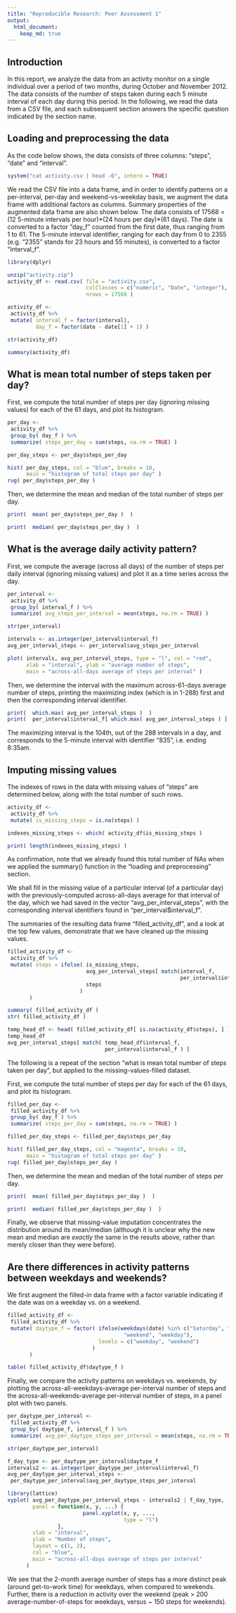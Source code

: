 ```yaml
---
title: "Reproducible Research: Peer Assessment 1"
output: 
  html_document:
    keep_md: true
---
```


## Introduction

In this report, we analyze the data from an activity monitor on a single 
individual over a period of two months, during October and November 2012. The 
data consists of the number of steps taken during each 5 minute interval of each 
day during this period. In the following, we read the data from a CSV file, and 
each subsequent section answers the specific question indicated by the section 
name.

## Loading and preprocessing the data

As the code below shows, the data consists of three columns: "steps", "date" 
and "interval". 

```r
system("cat activity.csv | head -6", intern = TRUE)
```

We read the CSV file into a data frame, and in order to identify patterns on a
per-interval, per-day and weekend-vs-weekday basis, we augment the data frame 
with additional factors as columns. Summary properties of the augmented data 
frame are also shown below. The data consists of 17568 = (12 5-minute intervals 
per hour)\*(24 hours per day)\*(61 days). The date is converted to a factor 
"day_f" counted from the first date, thus ranging from 1 to 61. The 5-minute 
interval identifier, ranging for each day from 0 to 2355 (e.g. "2355" stands for 
23 hours and 55 minutes), is converted to a factor "interval_f". 

```r
library(dplyr)

unzip("activity.zip")
activity_df <- read.csv( file = "activity.csv", 
                         colClasses = c("numeric", "Date", "integer"),
                         nrows = 17568 )

activity_df <- 
 activity_df %>% 
 mutate( interval_f = factor(interval), 
         day_f = factor(date - date[1] + 1) )

str(activity_df)

summary(activity_df)
```

## What is mean total number of steps taken per day?

First, we compute the total number of steps per day (ignoring missing values) 
for each of the 61 days, and plot its histogram. 

```r
per_day <- 
 activity_df %>% 
 group_by( day_f ) %>% 
 summarize( steps_per_day = sum(steps, na.rm = TRUE) )

per_day_steps <- per_day$steps_per_day

hist( per_day_steps, col = "blue", breaks = 10, 
      main = "histogram of total steps per day" )
rug( per_day$steps_per_day )
```

Then, we determine the mean and median of the total number of steps per day. 

```r
print(  mean( per_day$steps_per_day )  )

print(  median( per_day$steps_per_day )  )
``` 

## What is the average daily activity pattern?

First, we compute the average (across all days) of the number of steps per daily
interval (ignoring missing values) and plot it as a time series across the day. 

```r
per_interval <- 
 activity_df %>% 
 group_by( interval_f ) %>% 
 summarize( avg_steps_per_interval = mean(steps, na.rm = TRUE) )

str(per_interval)

intervals <- as.integer(per_interval$interval_f)
avg_per_interval_steps <- per_interval$avg_steps_per_interval

plot( intervals, avg_per_interval_steps, type = "l", col = "red", 
      xlab = "interval", ylab = "average number of steps",  
      main = "across-all-days average of steps per interval" )
```

Then, we determine the interval with the maximum across-61-days average number 
of steps, printing the maximizing index (which is in 1-288) first and then the 
corresponding interval identifier. 

```r
print(  which.max( avg_per_interval_steps )  )
print(  per_interval$interval_f[ which.max( avg_per_interval_steps ) ]  )
``` 

The maximizing interval is the 104th, out of the 288 intervals in a day, and 
corresponds to the 5-minute interval with identifier "835", i.e. ending 8:35am.

## Imputing missing values

The indexes of rows in the data with missing values of "steps" are determined 
below, along with the total number of such rows. 

```r
activity_df <- 
 activity_df %>% 
 mutate( is_missing_steps = is.na(steps) )

indexes_missing_steps <- which( activity_df$is_missing_steps )

print( length(indexes_missing_steps) )
```

As confirmation, note that we already found this total number of NAs when we 
applied the summary() function in the "loading and preprocessing" section.

We shall fill in the missing value of a particular interval (of a particular 
day) with the previously-computed across-all-days average for that interval of 
the day, which we had saved in the vector "avg_per_interval_steps", with the 
corresponding interval identifiers found in "per_interval$interval_f".

The summaries of the resulting data frame "filled_activity_df", and a look at 
the top few values, demonstrate that we have cleaned up the missing values. 

```r
filled_activity_df <- 
 activity_df %>% 
 mutate( steps = ifelse( is_missing_steps, 
                         avg_per_interval_steps[ match(interval_f, 
                                                       per_interval$interval_f) ], 
                         steps
                       ) 
       )

summary( filled_activity_df )
str( filled_activity_df )

temp_head_df <- head( filled_activity_df[ is.na(activity_df$steps), ] )
temp_head_df
avg_per_interval_steps[ match( temp_head_df$interval_f, 
                               per_interval$interval_f ) ]
```

The following is a repeat of the section "what is mean total number of steps 
taken per day", but applied to the missing-values-filled dataset.

First, we compute the total number of steps per day for each of the 61 days, 
and plot its histogram. 

```r
filled_per_day <- 
 filled_activity_df %>% 
 group_by( day_f ) %>% 
 summarize( steps_per_day = sum(steps, na.rm = TRUE) )

filled_per_day_steps <- filled_per_day$steps_per_day

hist( filled_per_day_steps, col = "magenta", breaks = 10, 
      main = "histogram of total steps per day" )
rug( filled_per_day$steps_per_day )
```

Then, we determine the mean and median of the total number of steps per day. 

```r
print(  mean( filled_per_day$steps_per_day )  )

print(  median( filled_per_day$steps_per_day )  )
``` 


Finally, we observe that missing-value imputation concentrates the distribution 
around its mean/median (although it is unclear why the new mean and median are 
*exactly* the same in the results above, rather than merely closer than they were
before).

## Are there differences in activity patterns between weekdays and weekends?

We first augment the filled-in data frame with a factor variable indicating if 
the date was on a weekday vs. on a weekend. 

```r
filled_activity_df <- 
 filled_activity_df %>% 
 mutate( daytype_f = factor( ifelse(weekdays(date) %in% c("Saturday", "Sunday"), 
                                     "weekend", "weekday"), 
                             levels = c("weekday", "weekend") 
                           )
       )

table( filled_activity_df$daytype_f )
```

Finally, we compare the activity patterns on weekdays vs. weekends, by plotting 
the across-all-weekdays-average per-interval number of steps and the across-all-weekends-average per-interval number of steps, in a panel plot with two panels.

```r
per_daytype_per_interval <- 
 filled_activity_df %>% 
 group_by( daytype_f, interval_f ) %>% 
 summarize( avg_per_daytype_steps_per_interval = mean(steps, na.rm = TRUE) )

str(per_daytype_per_interval)

f_day_type <- per_daytype_per_interval$daytype_f
intervals2 <- as.integer(per_daytype_per_interval$interval_f)
avg_per_daytype_per_interval_steps <- 
 per_daytype_per_interval$avg_per_daytype_steps_per_interval

library(lattice)
xyplot( avg_per_daytype_per_interval_steps ~ intervals2 | f_day_type, 
        panel = function(x, y, ...) { 
                        panel.xyplot(x, y, ..., 
                                     type = "l") 
                },
        xlab = "interval", 
        ylab = "Number of steps", 
        layout = c(1, 2), 
        col = "blue", 
        main = "across-all-days average of steps per interval" 
      )
```

We see that the 2-month average number of steps has a more distinct peak (around
get-to-work time) for weekdays, when compared to weekends. Further, there is a
reduction in activity over the weekend (peak > 200 average-number-of-steps for
weekdays, versus ~ 150 steps for weekends).


